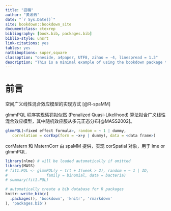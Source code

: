 --- 
title: "投稿"
author: "黄湘云"
date: "`r Sys.Date()`"
site: bookdown::bookdown_site
documentclass: ctexrep
bibliography: [book.bib, packages.bib]
biblio-style: unsrt
link-citations: yes
tables: yes
natbiboptions: super,square
classoption: "oneside, a4paper, UTF8, zihao = -4, linespread = 1.3"
description: "This is a minimal example of using the bookdown package to write a book. The output format for this example is bookdown::gitbook."
---

# 前言


空间广义线性混合效应模型的实现方式 [@R-spaMM]

glmmPQL 程序实现惩罚拟似然 (Penalized Quasi-Likelihood) 算法拟合广义线性混合效应模型，其中随机效应服从多元正态分布[@MASS2002]。

```r
glmmPQL(<fixed effect formula>, random = ~ 1 | dummy,
   correlation = corExp(form = ~x+y | dummy), data = <data frame>)
```


corMatern 和 MaternCorr 由 spaMM 提供，实现 corSpatial 对象，用于 lme or glmmPQL.

```{r}
library(nlme) # will be loaded automatically if omitted
library(MASS)
# fit1.PQL <- glmmPQL(y ~ trt + I(week > 2), random = ~ 1 | ID,
#                 family = binomial, data = bacteria)
# summary(fit1.PQL)
```


```{r include=FALSE}
# automatically create a bib database for R packages
knitr::write_bib(c(
  .packages(), 'bookdown', 'knitr', 'rmarkdown'
), 'packages.bib')
```

